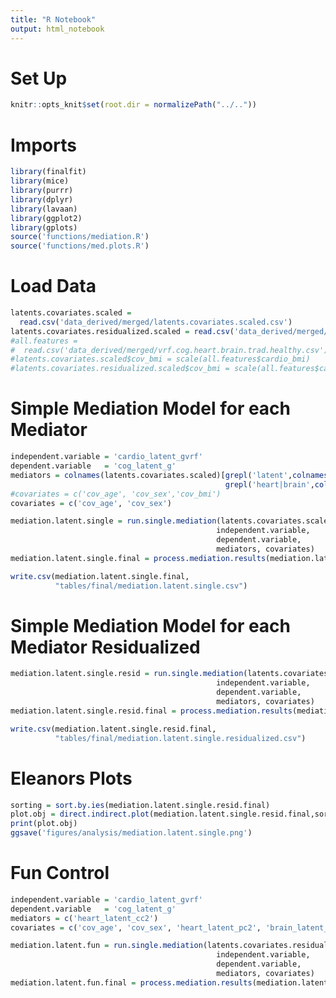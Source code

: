 ```yaml
---
title: "R Notebook"
output: html_notebook
---
```


# Set Up
```r
knitr::opts_knit$set(root.dir = normalizePath("../.."))
```

# Imports
```r
library(finalfit)
library(mice)
library(purrr)
library(dplyr)
library(lavaan)
library(ggplot2)
library(gplots)
source('functions/mediation.R')
source('functions/med.plots.R')
```

# Load Data
```r
latents.covariates.scaled = 
  read.csv('data_derived/merged/latents.covariates.scaled.csv')
latents.covariates.residualized.scaled = read.csv('data_derived/merged/latents.covariates.residualized.scaled.csv')
#all.features = 
#  read.csv('data_derived/merged/vrf.cog.heart.brain.trad.healthy.csv')
#latents.covariates.scaled$cov_bmi = scale(all.features$cardio_bmi)
#latents.covariates.residualized.scaled$cov_bmi = scale(all.features$cardio_bmi)
```


# Simple Mediation Model for each Mediator 
```r
independent.variable = 'cardio_latent_gvrf'
dependent.variable   = 'cog_latent_g'
mediators = colnames(latents.covariates.scaled)[grepl('latent',colnames(latents.covariates.scaled)) &
                                                grepl('heart|brain',colnames(latents.covariates.scaled))]
#covariates = c('cov_age', 'cov_sex','cov_bmi')
covariates = c('cov_age', 'cov_sex')
```

```r
mediation.latent.single = run.single.mediation(latents.covariates.scaled, 
                                              independent.variable,
                                              dependent.variable, 
                                              mediators, covariates)
mediation.latent.single.final = process.mediation.results(mediation.latent.single)
```

```r
write.csv(mediation.latent.single.final,
          "tables/final/mediation.latent.single.csv")
```


# Simple Mediation Model for each Mediator Residualized

```r
mediation.latent.single.resid = run.single.mediation(latents.covariates.residualized.scaled, 
                                              independent.variable,
                                              dependent.variable, 
                                              mediators, covariates)
mediation.latent.single.resid.final = process.mediation.results(mediation.latent.single.resid)
```

```r
write.csv(mediation.latent.single.resid.final,
          "tables/final/mediation.latent.single.residualized.csv")
```

# Eleanors Plots

```r
sorting = sort.by.ies(mediation.latent.single.resid.final)
plot.obj = direct.indirect.plot(mediation.latent.single.resid.final,sorting, ylims=c(-0.075,0.06))
print(plot.obj)
ggsave('figures/analysis/mediation.latent.single.png')
```

# Fun Control
```r
independent.variable = 'cardio_latent_gvrf'
dependent.variable   = 'cog_latent_g'
mediators = c('heart_latent_cc2')
covariates = c('cov_age', 'cov_sex', 'heart_latent_pc2', 'brain_latent_grey','brain_latent_atrophy')
```

```r
mediation.latent.fun = run.single.mediation(latents.covariates.residualized.scaled, 
                                              independent.variable,
                                              dependent.variable, 
                                              mediators, covariates)
mediation.latent.fun.final = process.mediation.results(mediation.latent.fun)
```

